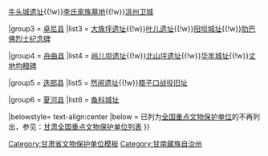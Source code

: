 {{Navbox
|name = 甘南藏族自治州境内的甘肃省文物保护单位
|title = [[甘南藏族自治州境内的甘肃省文物保护单位列表|甘南藏族自治州境内的甘肃省文物保护单位]]
|titlestyle =
|image =
|style = text-align:left;
|groupstyle = text-align:center;
|state = {{{state<includeonly>|collapsed</includeonly>}}}
|above =

|group1 = [[合作市]]
|list1 = [[李将军碑]]

|group2 = [[临潭县]]
|list2 = [[磨沟遗址及墓群]]{{!w}}[[牛头城遗址]]{{!w}}[[李氏家族墓地]]{{!w}}[[洮州卫城]]

|group3 = [[卓尼县]]
|list3 = [[大族坪遗址]]{{!w}}[[叶儿遗址]]{{!w}}[[阳坝城址]]{{!w}}[[肋巴佛烈士纪念碑]]

|group4 = [[舟曲县]]
|list4 = [[岭儿坝遗址]]{{!w}}[[北山坪遗址]]{{!w}}[[华年城址]]{{!w}}[[丈地均粮碑]]

|group5 = [[迭部县]]
|list5 = [[然闹遗址]]{{!w}}[[腊子口战役旧址]]

|group6 = [[夏河县]]
|list6 = [[桑科城址]]

|belowstyle= text-align:center
|below = 已列为[[全国重点文物保护单位]]的不再列出，参见：[[甘肃全国重点文物保护单位列表]]
}}<noinclude>
[[Category:甘肃省文物保护单位模板]]
[[Category:甘南藏族自治州]]
</noinclude>